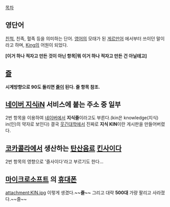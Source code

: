 [[목차]]
== 영단어 ==
[[친척]], 친족, 혈족 등을 의미하는 단어. [[영어]]의 모태가 된 [[게르만어]] 에서부터 쓰이던 말이라고 하며, [[왕#s-1|King]]의 어원이 되었다.

'''[이거 하나 적자고 만든 것이 아닌 항목|뭐 이거 하나 적자고 만든 건 아닐테고]'''

== [[즐]] ==
'''시계방향으로 90도 돌리면 [[즐]]이 된다. 즐 항목 참조.'''

== [[네이버 지식iN]] 서비스에 붙는 주소 중 일부 ==
2번 항목을 이용하여 [[네이버]]에서 '''지식즐'''이라고도 부른다.(kin은 knowledge(지식) in(인)의 약자로 보인다) 결국 [[웃긴대학]]에서 진짜로 '''지식 KIN'''이란 게시판을 만들어버렸다.

== [[코카콜라]]에서 생산하는 [[탄산음료]] [[킨사이다]] ==
2번 항목의 영향으로 '즐사이다'라고 부르기도 한다...

== [[마이크로소프트]] 의 [[휴대폰]] ==
attachment:KIN.jpg
이렇게 생겼다.'''~~즐~~''' 그리고 대략 '''500대''' 가량 팔리고 사라졌다.~~즐~~
